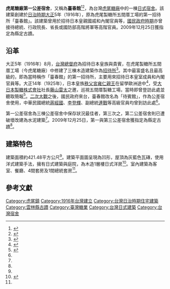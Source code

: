 {{TW monument
|name       = 虎尾糖廠第一公差宿舍
|formername = 
|image      = File:虎尾糖廠第一公差宿舍.JPG
|imagename  = 虎尾糖廠第一公差宿舍，2012年12月拍攝
|othername  = 
|formalname = 虎尾糖廠第一公差宿舍
|level      = [[雲林縣文化資產#縣定古蹟|縣定古蹟]]
|class      = [[宅第|宅第]]
|time       = {{Flagicon|Empire of Japan}} 大正5年（1916）
|location   = {{ROC-TW}}[[雲林縣|雲林縣]][[虎尾鎮|虎尾鎮]]民主九路1號
|open       = 不對外開放
|cost       =
|website    =
}}'''虎尾糖廠第一公差宿舍'''，又稱為'''臺春館'''<ref name=":1">{{Cite web|title=文化部文化資產局--國家文化資產網|url=https://nchdb.boch.gov.tw/assets/overview/monument/20091225000002|accessdate=|author=|date=|format=|work=nchdb.boch.gov.tw|publisher=|language=zh-TW|archive-date=2021-01-22|archive-url=https://web.archive.org/web/20210122031011/https://nchdb.boch.gov.tw/assets/overview/monument/20091225000002|dead-url=no}}</ref><ref>{{Cite web|title=虎尾糖廠第一公差宿舍|url=https://content.yunlin.gov.tw/News_Content.aspx?n=1023&s=106667|accessdate=|author=雲林縣政府文化觀光處|date=2009-12-25|format=|work=content.yunlin.gov.tw|publisher=|language=zh-tw|archive-date=2021-01-22|archive-url=https://web.archive.org/web/20210122055230/https://content.yunlin.gov.tw/News_Content.aspx?n=1023&s=106667|dead-url=no}}</ref>，為台灣[[虎尾糖廠|虎尾糖廠]]中的一棟[[日式建築|日式]][[宿舍|宿舍]]。該建築創建於[[台灣日治時期|日治時期]][[大正|大正]]5年（1916年），原為虎尾製糖所五間厝工場的第一招待所「臺春館」。該建築曾用於招待日本皇親國戚和內閣官員等，[[臺灣戰後時期|國民政府時期]]亦曾接待總統、行政院長、省長或國防部高階將軍等高階官員。2009年12月25日獲指定為縣定古蹟。

== 沿革 ==
大正5年（1916年）8月，[[台灣總督府|台灣總督府]]為招待日本皇族與貴賓，在虎尾製糖所五間厝工場（今虎尾糖廠）中修建了三棟木造建築作為[[招待所|招待所]]<ref name=":2">{{Cite book|title=台糖公司雲林區處土地利用發展之探究|last=劉坤霖|first=|publisher=南華大學|year=2012|isbn=|location=|pages=|url=http://nhuir.nhu.edu.tw/retrieve/21514/100NHU05356015-001.pdf|access-date=2021-01-19|archive-date=2021-01-27|archive-url=https://web.archive.org/web/20210127232637/http://nhuir.nhu.edu.tw/retrieve/21514/100NHU05356015-001.pdf|dead-url=no}}</ref>。其中最富盛名且最高級的，即為當時稱作「臺春館」的第一招待所，主要用來招待日本皇室成員和內閣官員等。大正14年（1925年），日本皇族[[秩父宮雍仁親王|秩父宮雍仁親王]]在留學歐洲途中<ref name=":3">{{Cite web|title=台糖通訊-虎尾糖廠首在修復縣定古蹟第1公差宿舍|url=https://www.taisugar.com.tw/Monthly/CPN.aspx?ms=1412&p=13386049&s=13386058|accessdate=2021-01-19|date=2021-01-19|last=台灣糖業股份有限公司|work=台灣糖業股份有限公司|archive-date=2021-01-22|archive-url=https://web.archive.org/web/20210122061056/https://www.taisugar.com.tw/Monthly/CPN.aspx?ms=1412&p=13386049&s=13386058|dead-url=no}}</ref>，受[[大日本製糖|大日本製糖株式會社]]社長[[藤山雷太|藤山雷太]]之邀，巡視五間厝製糖工場，當時即曾登訪此處並聽取簡報<ref>{{Cite web|title=虎尾糖廠第一公差宿舍|url=https://memory.culture.tw/Home/Detail?Id=147591&IndexCode=Culture_Place|accessdate=|author=文化部國家文化記憶庫|date=|last=|format=|work=memory.culture.tw|publisher=|language=zh-TW}}</ref>。[[第二次世界大战|二次大戰]]之後，國民政府來台，臺春館改名為「待賓館」，作為公差宿舍使用，中華民國總統[[蔣經國|蔣經國]]、[[李登輝|李登輝]]、副總統[[連戰|連戰]]等高級官員均曾到訪此處<ref name=":2" />。

第一公差宿舍為三棟公差宿舍中保存狀況最佳者，第三次之，第二公差宿舍則已遭破壞改建為水泥建築<ref name=":2" />。2009年12月25日，第一與第三公差宿舍獲指定為縣定古蹟<ref name=":1" />。

== 建築特色 ==
建築面積約421.48平方公尺<ref name=":3" />。建築平面圖呈現為凹形，屋頂為灰藍色瓦磚，使用洋式建築手法，擁有日式建築與庭院，為木造1層樓日式洋房<ref name=":0">{{Cite web|title=虎尾糖廠首在修復縣定古蹟第1公差宿舍|url=https://www.taisugar.com.tw/Monthly/CPN.aspx?ms=1412&p=13386049&s=13386058|accessdate=|author=台糖通訊|date=|last=|format=|work=台灣糖業股份有限公司|publisher=|language=zh-TW|archive-date=2021-01-22|archive-url=https://web.archive.org/web/20210122061056/https://www.taisugar.com.tw/Monthly/CPN.aspx?ms=1412&p=13386049&s=13386058|dead-url=no}}</ref>。室內建築為客室、餐廳、4間套房及1間總統套房<ref name=":3" />。

== 參考文獻 ==
{{Reflist|2}}

{{雲林縣文化資產}}

[[Category:虎尾鎮|Category:虎尾鎮]]
[[Category:1916年台灣建立|Category:1916年台灣建立]]
[[Category:台灣日治時期住宅建築|Category:台灣日治時期住宅建築]]
[[Category:雲林縣古蹟|Category:雲林縣古蹟]]
[[Category:臺灣糖業|Category:臺灣糖業]]
[[Category:台灣日式建築|Category:台灣日式建築]]
[[Category:台灣宿舍|Category:台灣宿舍]]